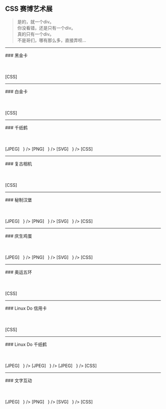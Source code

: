 
## CSS 赛博艺术展
> 是的，就一个div。<br/>
> 你没看错，还是只有一个div。<br/>
> 真的只有一个div。<br/>
> 不是哥们，哪有那么多，直接弄呗…<br/>

---

<CenteredContainer>
### 黑金卡
<br />
<br />
<Card
    heading="Linux Do Wiki"
    number="0000 0000 0000 0000"
    date="07/24"
    name="Linux Do Metaverse"
    code="000"
/>
<br />
<br />
<Link href="https://github.com/Chenyme/Linux-Do-Wiki/tree/main/components/cards/Card" target="_blank" style={{ textDecoration: 'none' , color: '#3A9FE8' }}>[CSS]</Link>
</CenteredContainer>

---

<CenteredContainer>
### 白金卡
<br />
<br />
<GoldCard
    heading="Linux Do Wiki"
    number="0000 0000 0000 0000"
    date="07/24"
    name="Linux Do Metaverse"
    code="000"
/>
<br />
<br />
<Link href="https://github.com/Chenyme/Linux-Do-Wiki/tree/main/components/cards/GoldCard" target="_blank" style={{ textDecoration: 'none' , color: '#3A9FE8' }}>[CSS]</Link>
</CenteredContainer>

---

<CenteredContainer>
### 千纸鹤
<br />
<br />
<div id="orizuru">
    <SingleDivContainer styles={OrizuruStyles}/>
</div>
<br />
<br />
<div>
<Printer elementId="orizuru" filename="千纸鹤.jpeg" format="jpeg"
         showChildren={
             <span style={{color: '#3A9FE8'}}>[JPEG]&nbsp;&nbsp;</span>
         }
/>
<Printer elementId="orizuru" filename="千纸鹤.png" format="png"
         showChildren={
             <span style={{color: '#3A9FE8'}}>[PNG]&nbsp;&nbsp;</span>
         }
/>
<Printer elementId="orizuru" filename="千纸鹤.svg" format="svg"
         showChildren={
             <span style={{color: '#3A9FE8'}}>[SVG]&nbsp;&nbsp;</span>
         }
/>
<Link href="https://github.com/Chenyme/Linux-Do-Wiki/blob/main/components/pages/encyclopedia/cyber-art/css-art/singleDiv/Orizuru.module.css" target="_blank" style={{ textDecoration: 'none' , color: '#3A9FE8' }}>[CSS]</Link>
</div>
</CenteredContainer>

---

<CenteredContainer>
### 复古相机
<br />
<br />
<div id="camera">
    <SingleDivContainer styles={CameraStyles}/>
</div>
<br />
<br />
<div>
<Link href="https://github.com/Chenyme/Linux-Do-Wiki/blob/main/components/pages/encyclopedia/cyber-art/css-art/singleDiv/Camera.module.css" target="_blank" style={{ textDecoration: 'none' , color: '#3A9FE8' }}>[CSS]</Link>
</div>
</CenteredContainer>

---

<CenteredContainer>
### 秘制汉堡
<br />
<br />
<div id="hamburger">
    <SingleDivContainer styles={HamburgerStyles}/>
</div>
<br />
<br />
<div>
<Printer elementId="hamburger" filename="汉堡.jpeg" format="jpeg"
         showChildren={
             <span style={{color: '#3A9FE8'}}>[JPEG]&nbsp;&nbsp;</span>
         }
/>
<Printer elementId="hamburger" filename="汉堡.png" format="png"
         showChildren={
             <span style={{color: '#3A9FE8'}}>[PNG]&nbsp;&nbsp;</span>
         }
/>
<Printer elementId="hamburger" filename="汉堡.svg" format="svg"
         showChildren={
             <span style={{color: '#3A9FE8'}}>[SVG]&nbsp;&nbsp;</span>
         }
/>
<Link href="https://github.com/Chenyme/Linux-Do-Wiki/blob/main/components/pages/encyclopedia/cyber-art/css-art/singleDiv/Hamburger.module.css" target="_blank" style={{ textDecoration: 'none' , color: '#3A9FE8' }}>[CSS]</Link>
</div>
</CenteredContainer>

---

<CenteredContainer>
### 庆生鸡蛋
<br />
<br />
<div id="egg">
    <SingleDivContainer styles={EggStyles}/>
</div>
<br />
<br />
<div>
<Printer elementId="egg" filename="鸡蛋.jpeg" format="jpeg"
         showChildren={
             <span style={{color: '#3A9FE8'}}>[JPEG]&nbsp;&nbsp;</span>
         }
/>
<Printer elementId="egg" filename="鸡蛋.png" format="png"
         showChildren={
             <span style={{color: '#3A9FE8'}}>[PNG]&nbsp;&nbsp;</span>
         }
/>
<Printer elementId="egg" filename="鸡蛋.svg" format="svg"
         showChildren={
             <span style={{color: '#3A9FE8'}}>[SVG]&nbsp;&nbsp;</span>
         }
/>
<Link href="https://github.com/Chenyme/Linux-Do-Wiki/blob/main/components/pages/encyclopedia/cyber-art/css-art/singleDiv/Egg.module.css" target="_blank" style={{ textDecoration: 'none' , color: '#3A9FE8' }}>[CSS]</Link>
</div>
</CenteredContainer>

---

<CenteredContainer>
### 奥运五环
<br />
<br />
<div id="olympicRings">
    <OlympicRings/>
</div>
<br />
<br />
<div>
<Link href="https://github.com/Chenyme/Linux-Do-Wiki/blob/main/components/pages/encyclopedia/cyber-art/css-art/multiDiv/OlympicRings.module.css" target="_blank" style={{ textDecoration: 'none' , color: '#3A9FE8' }}>[CSS]</Link>
</div>
</CenteredContainer>

---

<CenteredContainer>
### Linux Do 信用卡
<br />
<br />
<LinuxdoUserCard linuxdoUsername="neo"/>
<br />
<br />
<Link href="https://github.com/Chenyme/Linux-Do-Wiki/tree/main/components/cards/LinuxdoUserCard" target="_blank" style={{ textDecoration: 'none' , color: '#3A9FE8' }}>[CSS]</Link>
</CenteredContainer>

---

<CenteredContainer>
### Linux Do 千纸鹤
<br />
<br />
<div id="linuxdo">
    <SingleDivContainer styles={LinuxdoStyles}/>
</div>
<br />
<br />
<div>
<Printer elementId="linuxdo" filename="Linux_Do_Logo.jpeg" format="jpeg"
         showChildren={
             <span style={{color: '#3A9FE8'}}>[JPEG]&nbsp;&nbsp;</span>
         }
/>
<Printer elementId="linuxdo" filename="Linux_Do_Logo.png" format="png"
         showChildren={
             <span style={{color: '#3A9FE8'}}>[JPEG]&nbsp;&nbsp;</span>
         }
/>
<Printer elementId="linuxdo" filename="Linux_Do_Logo.svg" format="svg"
         showChildren={
             <span style={{color: '#3A9FE8'}}>[JPEG]&nbsp;&nbsp;</span>
         }
/>
<Link href="https://github.com/Chenyme/Linux-Do-Wiki/blob/main/components/pages/encyclopedia/cyber-art/css-art/singleDiv/Linuxdo.module.css" target="_blank" style={{ textDecoration: 'none' , color: '#3A9FE8' }}>[CSS]</Link>
</div>
</CenteredContainer>

---

<CenteredContainer>
    ### 文字互动
    <br />
    <br />
    <div id="textInteraction">
        <TextInteraction text="LinuxDo"/>
    </div>
    <br />
    <br />
    <div>
        <Printer elementId="textInteraction" filename="文字互动.jpeg" format="jpeg"
                 showChildren={
                     <span style={{color: '#3A9FE8'}}>[JPEG]&nbsp;&nbsp;</span>
                 }
        />
        <Printer elementId="textInteraction" filename="文字互动.png" format="png"
                 showChildren={
                     <span style={{color: '#3A9FE8'}}>[PNG]&nbsp;&nbsp;</span>
                 }
        />
        <Printer elementId="textInteraction" filename="文字互动.svg" format="svg"
                 showChildren={
                     <span style={{color: '#3A9FE8'}}>[SVG]&nbsp;&nbsp;</span>
                 }
        />
        <Link href="https://github.com/Chenyme/Linux-Do-Wiki/blob/main/components/pages/encyclopedia/cyber-art/css-art/multiDiv/TextInteraction.module.css" target="_blank" style={{ textDecoration: 'none' , color: '#3A9FE8' }}>[CSS]</Link>
    </div>
</CenteredContainer>
